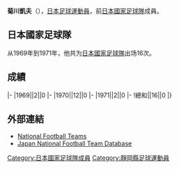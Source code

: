 {{Infobox football biography
|name=菊川凱夫
|image=
|fullname=菊川凱夫
|birth_date={{Birth date and age|1944|9|12}}
|cityofbirth=
|countryofbirth=[[日本|日本]]
|height=
|position=[[後衛_(足球)|後衛]]
|currentclub=
|years=1968-1974
|clubs=[[浦和紅鑽|三菱重工]]
|caps(goals)=
|nationalyears=1969-1971
|nationalteam=[[日本國家足球隊|日本]]
|nationalcaps(goals)=16 (0)
}}
'''菊川凱夫'''（{{Bd|1944年|9月12日||}}），[[日本|日本]][[足球|足球]][[運動員|運動員]]，前[[日本國家足球隊|日本國家足球隊]]成員。

==日本國家足球隊==
从1969年到1971年，他共为[[日本國家足球隊|日本國家足球隊]]出场16次。

==成績==
{{Football player national team statistics|JPN}}
|-
|1969||2||0
|-
|1970||12||0
|-
|1971||2||0
|-
!總和||16||0
|}

==外部連結==
{{Reflist}}
*[http://www.national-football-teams.com/v2/player.php?id=46648 National Football Teams]
*[https://web.archive.org/web/20131105122552/http://www.japannationalfootballteam.com/en/players/kikugawa_yoshio.html Japan National Football Team Database]

{{Japan-sport-bio-stub}}
{{Soccer-player-stub}}
[[Category:日本國家足球隊成員|Category:日本國家足球隊成員]]
[[Category:靜岡縣足球運動員|Category:靜岡縣足球運動員]]